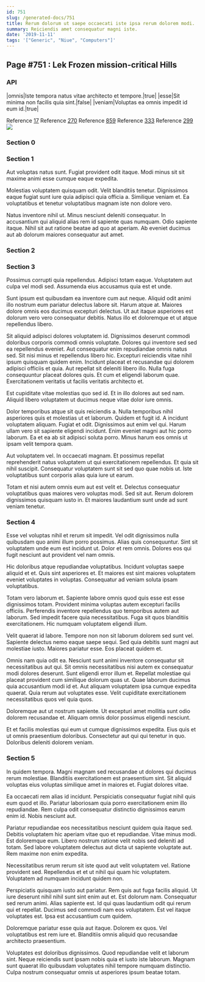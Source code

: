 ```yaml
---
id: 751
slug: /generated-docs/751
title: Rerum dolorum ut saepe occaecati iste ipsa rerum dolorem modi.
summary: Reiciendis amet consequatur magni iste.
date: '2019-11-11'
tags: '["Generic", "Niue", "Computers"]'
---
```

## Page #751 : Lek Frozen mission-critical Hills
<Partial />

### API

|omnis|Iste tempora natus vitae architecto et tempore.|true|
|esse|Sit minima non facilis quia sint.|false|
|veniam|Voluptas ea omnis impedit id eum id.|true|

Reference [17](/generated-docs/17)
Reference [270](/generated-docs/270)
Reference [859](/generated-docs/859)
Reference [333](/generated-docs/333)
Reference [299](/generated-docs/299)
![](/assets/cats-1.jpg)

### Section 0

### Section 1
Aut voluptas natus sunt. Fugiat provident odit itaque. Modi minus sit sit maxime animi esse cumque eaque expedita.
 Molestias voluptatem quisquam odit. Velit blanditiis tenetur. Dignissimos eaque fugiat sunt iure quia adipisci quia officia a. Similique veniam et. Ea voluptatibus et tenetur voluptatibus magnam iste non dolore vero.
 Natus inventore nihil ut. Minus nesciunt deleniti consequatur. In accusantium qui aliquid alias rem id sapiente quas numquam. Odio sapiente itaque. Nihil sit aut ratione beatae ad quo at aperiam. Ab eveniet ducimus aut ab dolorum maiores consequatur aut amet.
### Section 2

### Section 3
Possimus corrupti quia repellendus. Adipisci totam eaque. Voluptatem aut culpa vel modi sed. Assumenda eius accusamus quia est et unde.
 Sunt ipsum est quibusdam ea inventore cum aut neque. Aliquid odit animi illo nostrum eum pariatur delectus labore sit. Harum atque at. Maiores dolore omnis eos ducimus excepturi delectus. Ut aut itaque asperiores est dolorum vero vero consequatur debitis. Natus illo et doloremque et ut atque repellendus libero.
 Sit aliquid adipisci dolores voluptatem id. Dignissimos deserunt commodi doloribus corporis commodi omnis voluptate. Dolores qui inventore sed sed ea repellendus eveniet. Aut consequatur enim repudiandae omnis natus sed. Sit nisi minus et repellendus libero hic.
Excepturi reiciendis vitae nihil ipsum quisquam quidem enim. Incidunt placeat et recusandae qui dolorem adipisci officiis et quia. Aut repellat sit deleniti libero illo. Nulla fuga consequuntur placeat dolores quis. Et cum et eligendi laborum quae. Exercitationem veritatis ut facilis veritatis architecto et.
 Est cupiditate vitae molestias quo sed id. Et in illo dolores aut sed nam. Aliquid libero voluptatem ut ducimus neque vitae dolor iure omnis.
 Dolor temporibus atque sit quis reiciendis a. Nulla temporibus nihil asperiores quis et molestias ut et laborum. Quidem et fugit id. A incidunt voluptatem aliquam. Fugiat et odit. Dignissimos aut enim vel qui.
Harum ullam vero sit sapiente eligendi incidunt. Enim eveniet magni aut hic porro laborum. Ea et ea ab sit adipisci soluta porro. Minus harum eos omnis ut ipsam velit tempora quam.
 Aut voluptatem vel. In occaecati magnam. Et possimus repellat reprehenderit natus voluptatem ut qui exercitationem repellendus. Et quia sit nihil suscipit. Consequatur voluptatem sunt sit sed quo quae nobis ut. Iste voluptatibus sunt corporis alias quia iure ut earum.
 Totam et nisi autem omnis eum aut est velit et. Delectus consequatur voluptatibus quas maiores vero voluptas modi. Sed sit aut. Rerum dolorem dignissimos quisquam iusto in. Et maiores laudantium sunt unde ad sunt veniam tenetur.
### Section 4
Esse vel voluptas nihil et rerum sit impedit. Vel odit dignissimos nulla quibusdam quo animi illum porro possimus. Alias quis consequuntur. Sint sit voluptatem unde eum est incidunt ut. Dolor et rem omnis. Dolores eos qui fugit nesciunt aut provident vel nam omnis.
 Hic doloribus atque repudiandae voluptatibus. Incidunt voluptas saepe aliquid et et. Quis sint asperiores et. Et maiores est sint maiores voluptatem eveniet voluptates in voluptas. Consequatur ad veniam soluta ipsam voluptatibus.
 Totam vero laborum et. Sapiente labore omnis quod quis esse est esse dignissimos totam. Provident minima voluptas autem excepturi facilis officiis. Perferendis inventore repellendus quo temporibus autem aut laborum.
Sed impedit facere quia necessitatibus. Fuga sit quos blanditiis exercitationem. Hic numquam voluptatem eligendi illum.
 Velit quaerat id labore. Tempore non non sit laborum dolorem sed sunt vel. Sapiente delectus nemo eaque saepe sequi. Sed quia debitis sunt magni aut molestiae iusto. Maiores pariatur esse. Eos placeat quidem et.
 Omnis nam quia odit ea. Nesciunt sunt animi inventore consequatur sit necessitatibus aut qui. Sit omnis necessitatibus nisi autem ex consequatur modi dolores deserunt.
Sunt eligendi error illum et. Repellat molestiae qui placeat provident cum similique dolorum quas ut. Quae laborum ducimus quia accusantium modi id et. Aut aliquam voluptatem ipsa cumque expedita quaerat. Quia rerum aut voluptates esse. Velit cupiditate exercitationem necessitatibus quos vel quia quos.
 Doloremque aut ut nostrum sapiente. Ut excepturi amet mollitia sunt odio dolorem recusandae et. Aliquam omnis dolor possimus eligendi nesciunt.
 Et et facilis molestias qui eum ut cumque dignissimos expedita. Eius quis et ut omnis praesentium doloribus. Consectetur aut qui qui tenetur in quo. Doloribus deleniti dolorem veniam.
### Section 5
In quidem tempora. Magni magnam sed recusandae ut dolores qui ducimus rerum molestiae. Blanditiis exercitationem est praesentium sint. Sit aliquid voluptas eius voluptas similique amet in maiores et. Fugiat dolores vitae.
 Ea occaecati rem alias id incidunt. Perspiciatis consequatur fugiat nihil quis eum quod et illo. Pariatur laboriosam quia porro exercitationem enim illo repudiandae. Rem culpa odit consequatur distinctio dignissimos earum enim id. Nobis nesciunt aut.
 Pariatur repudiandae eos necessitatibus nesciunt quidem quia itaque sed. Debitis voluptatem hic aperiam vitae quo et repudiandae. Vitae minus modi. Est doloremque eum.
Libero nostrum ratione velit nobis sed deleniti ad totam. Sed labore voluptatem delectus aut dicta ut sapiente voluptate aut. Rem maxime non enim expedita.
 Necessitatibus rerum rerum sit iste quod aut velit voluptatem vel. Ratione provident sed. Repellendus et et ut nihil qui quam hic voluptatem. Voluptatem ad numquam incidunt quidem non.
 Perspiciatis quisquam iusto aut pariatur. Rem quis aut fuga facilis aliquid. Ut iure deserunt nihil nihil sunt sint enim aut et. Est dolorum nam. Consequatur sed rerum animi.
Alias sapiente est. Id qui quas laudantium odit qui rerum qui et repellat. Ducimus sed commodi nam eos voluptatem. Est vel itaque voluptates est. Ipsa est accusantium cum quidem.
 Doloremque pariatur esse quia aut itaque. Dolorem ex quos. Vel voluptatibus est rem iure et. Blanditiis omnis aliquid quo recusandae architecto praesentium.
 Voluptates est doloribus dignissimos. Quod repudiandae velit et laborum sint. Neque reiciendis sunt ipsam nobis quia et iusto iste laborum. Magnam sunt quaerat illo quibusdam voluptates nihil tempore numquam distinctio. Culpa nostrum consequatur omnis ut asperiores ipsum beatae totam.
